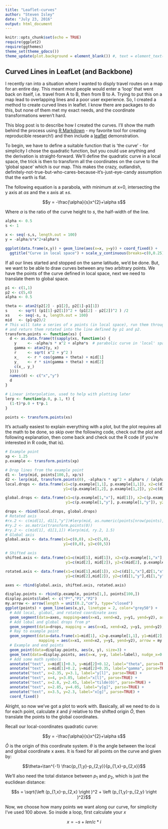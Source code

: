 ```yaml
---
title: "Leaflet-curves"
author: "Steven Isley"
date: "July 23, 2016"
output: html_document
---
```


```r
knitr::opts_chunk$set(echo = TRUE)
require(ggplot2)
require(ggthemes)
theme_set(theme_gdocs())
theme_update(plot.background = element_blank()) #, text = element_text(size=14))
```

## Curved Lines in LeafLet (and Backbone)

I recently ran into a situation where I wanted to disply travel routes on a map for an entire day. This meant most people would enter a 'loop' that went back on itself, i.e. travel from A to B, then from B to A. Trying to put this on a map lead to overlapping lines and a poor user experience. So, I created a method to create curved lines in leaflet. I know there are packages to do this, but none of them met my exact needs, and the coordinate transformations weren't hard. 

This blog post is to describe how I created the curves. I'll show the math behind the process using [R Markdown](http://rmarkdown.rstudio.com/) - my favorite tool for creating reproducible research!)  and then include a  [leaflet](http://leafletjs.com/) demonstration. 

To begin, we have to define a suitable function that is 'the curve' - for simplicity I chose the quadratic function, but you could use anything and the derivation is straight-forward. We'll define the quadratic curve in a local space, the trick is then to transform all the coordinates on the curve to the 'global space' which is our map. This makes the crazy, outlandish, definitely-not-true-but-who-cares-because-it's-just-eye-candy assumption that the earth is flat.

The following equation is a parabola, with minimum at x=0, intersecting the y axis at $\alpha s$ and the x axis at $\pm s$.

$$y = -\frac{\alpha}{s}x^{2}+\alpha s$$

Where $\alpha$ is the ratio of the curve height to $s$, the half-width of the line.

```r
alpha <- 0.5
s <- 1

x <- seq(-s,s, length.out = 100)
y = -alpha/s*x^2+alpha*s

ggplot(data.frame(x,y)) + geom_line(aes(x=x, y=y)) + coord_fixed() +
  ggtitle("Curve in local space") + scale_y_continuous(breaks=c(0,0.25))
```

If all our lines started and stopped on the same latitude, we'd be done. But, we want to be able to draw curves between any two arbitrary points. We have the points of the curve defined in local space, next we need to translate them to global space. 

```r
p1 <- c(1,1)
p2 <- c(5,4)
alpha <- 0.5

theta <- atan2(p2[2] - p1[2], p2[1]-p1[1])
s     <- sqrt( (p1[1]-p2[1])^2 + (p1[2] - p2[2])^2 ) /2
xs    <- seq(-s, s, length.out = 100)
mid   <- (p1+p2)/2
# This will take a series of x points (in local space), run them through the quadratic equation,
# and return them rotated into the line defined by p1 and p2.
transform.points <- function(xs) {
  d <- as.data.frame(t(sapply(xs, function(x) {
    y     <- -alpha/s * x^2 + alpha*s  # parabolic curve in 'local' space
    gamma <- atan2(y, x) 
    r     <- sqrt( x^2 + y^2 )
    x_    <- r * cos(gamma + theta) + mid[1]
    y_    <- r * sin(gamma + theta) + mid[2]
    c(x_, y_)
  })))
  names(d) <- c("x","y")
  d
}

# Linear interpolation, used to help with plotting later
lerp <- function(p.0, p.1, t) {
  (1-t)*p.0 + t*p.1
}

points <- transform.points(xs)
```

It's actually easiest to explain everything with a plot, but the plot requires all the math to be done, so skip over the following code, check out the plot and following explanation, then come back and check out the R code (if you're interested in R code, that is).

```r
# Example point
xp <- 1.25
p.example <- transform.points(xp)

# Drop lines from the example point
d1 <- lerp(mid, points[100,], xp/s)
d2 <- lerp(mid, transform.points(0), -alpha/s * xp^2 + alpha*s / (alpha*s) )
local.drops <- data.frame(x1=c(p.example[1,1], p.example[1,1]), x2=c(d1[1,1], d2[1,1]), 
                          y1=c(p.example[1,2], p.example[1,2]), y2=c(d1[1,2], d2[1,2]))

global.drops <- data.frame(x1=c(p.example[1,"x"], mid[1]), x2=c(p.example[1,"x"], p.example[1,"x"]), 
                           y1=c(p.example[1,"y"], p.example[1,"y"]), y2=c(mid[2], p.example[1,"y"]))

drops <- rbind(local.drops, global.drops)
# Rotated axis
#rx.2 <- c(mid[1], d1[1,"y"])#lerp(mid, as.numeric(points[nrow(points),]), 0.6)
#ry.2 <- as.matrix(transform.points(0))
#ry.2 <- c(mid[1], d1[1,1]) #lerp(mid, ry.2, 1.5)
# Global axis
global.axis <- data.frame(x1=c(0,0), x2=c(5,0), 
                          y1=c(0,0), y2=c(0,5))

# Shifted axis
shifted.axis <- data.frame(x1=c(mid[1], mid[1]), x2=c(p.example[1,"x"], mid[1]), 
                           y1=c(mid[2], mid[2]), y2=c(mid[2], p.example[1,"y"]))

rotated.axis <- data.frame(x1=c(mid[1],mid[1]), x2=c(d1[1,"x"],d2[1,"x"]), 
                           y1=c(mid[2],mid[2]), y2=c(d1[1,"y"],d1[1,"y"]))

axes <- rbind(global.axis, shifted.axis, rotated.axis)

display.points <- rbind(p.example, points[1,], points[100,])
display.points$label <- c("P*","P1","P2")
my.arrow <- arrow(length = unit(0.2,"cm"), type="closed")
ggplot(points) + geom_line(aes(x,y), linetype = 2, color="grey50") +
  # Add local, global, and rotated coordinate axes
  geom_segment(data=axes, mapping=aes(x=x1, xend=x2, y=y1, yend=y2), arrow = my.arrow) +
  # Add lobal and global drops from p*
  geom_segment(data=drops, mapping = aes(x=x1, xend=x2, y=y1, yend=y2), linetype=2) +
  # Ray to example point
  geom_segment(data=data.frame(x1=mid[1], x2=p.example[1,1], y1=mid[2], y2=p.example[1,2]), 
               mapping = aes(x=x1, xend=x2, y=y1, yend=y2), arrow = my.arrow) +
  # Example and end points
  geom_point(data=display.points, aes(x, y), size=3) +
  geom_text(data=display.points, aes(x=x, y=y, label=label), nudge_x=0.2, nudge_y=0.15) +
  # Add some math symbols
  annotate("text", x=mid[1]+0.3, y=mid[2]+0.12, label="theta", parse=TRUE) +
  annotate("text", x=mid[1]+0.2, y=mid[2]+0.35, label="gamma", parse=TRUE) +
  annotate("text", x=2.35, y=3.1, label="y[l]", parse=TRUE) +
  annotate("text", x=4, y=3.05, label="x[l]", parse=TRUE) +
  annotate("text", x=2.8, y=2.45, label="tilde(O)", parse=TRUE) +
  annotate("text", x=2.85, y=4.05, label="y[g]", parse=TRUE) +
  annotate("text", x=3.5, y=2.3, label="x[g]", parse=TRUE) +
  coord_fixed()

```

Alright, so now we've got a plot to work with. Basically, all we need to do is for each point, calculate $\widetilde{x}$ and $\widetilde{y}$ relative to the shifted origin $\widetilde{O}$, then translate the points to the global coordinates. 

Recall our local-coordinates quadratic curve:

$$y = -\frac{\alpha}{s}x^{2}+\alpha s$$

$\widetilde{O}$ is the origin of this coordinate system. $\theta$ is the angle between the local and global coordinate x axes. It is fixed for all points on the curve and given by:

$$\theta=\tan^{-1} \frac{p_{1,y}-p_{2,y}}{p_{1,x}-p_{2,x}}$$

We'll also need the total distance between $p_1$ and $p_2$, which is just the euclidean distance:

$$s = \sqrt{\left (p_{1,x}-p_{2,x}  \right )^2 + \left (p_{1,y}-p_{2,y}  \right )^2}$$

Now, we choose how many points we want along our curve, for simplicity I've used 100 above. So inside a loop, first calculate your $x$

$$x = -s + len/c*i$$



